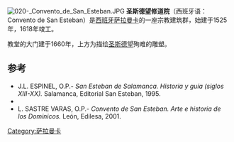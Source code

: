 [[File:020-_Convento_de_San_Esteban.JPG|thumb]]
'''圣斯德望修道院'''（西班牙语：Convento de San Esteban）是[[西班牙|西班牙]][[萨拉曼卡|萨拉曼卡]]的一座宗教建筑群，始建于1525年，1618年竣工。

教堂的大门建于1660年，上方为描绘[[圣斯德望|圣斯德望]]殉难的雕塑。

== 参考 ==
* J.L. ESPINEL, O.P.- ''San Esteban de Salamanca. Historia y guía (siglos XIII-XX).'' Salamanca, Editorial San Esteban, 1995.
* {{cite book 
| last = García-Serrano
| first = Francisco
| publisher = University Press of the South
| title = The Expansion of the Dominican Order in Castile (1217-1348)
| url = http://books.google.es/books?id=qozrAAAAMAAJ&q=preachers+of+the+city&dq=preachers+of+the+city&hl=es&ei=JHBYTKmsHZHQjAeBrZz7CQ&sa=X&oi=book_result&ct=result&resnum=1&ved=0CC0Q6AEwAA Preachers of the City.
| edition = 1ª
| year = 1997
| location = New Orleans
| isbn = 1-889431-02-8
}}
* L. SASTRE VARAS, O.P.- ''Convento de San Esteban. Arte e historia de los Dominicos.'' León, Edilesa, 2001.

{{coord|40|57|39|N|5|39|45|W|region:ES_type:landmark_source:kolossus-dewiki|display=title}}
[[Category:萨拉曼卡|Category:萨拉曼卡]]
